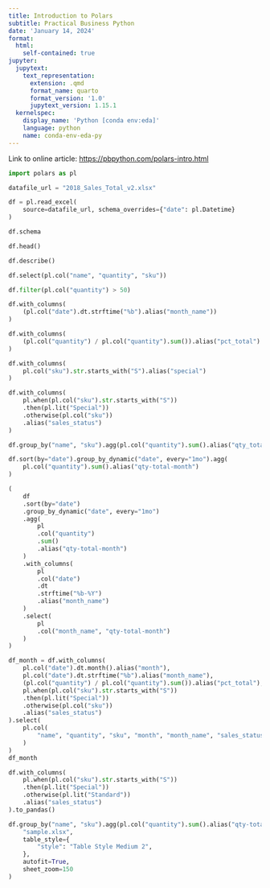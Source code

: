 ```yaml
---
title: Introduction to Polars
subtitle: Practical Business Python
date: 'January 14, 2024'
format:
  html:
    self-contained: true
jupyter:
  jupytext:
    text_representation:
      extension: .qmd
      format_name: quarto
      format_version: '1.0'
      jupytext_version: 1.15.1
  kernelspec:
    display_name: 'Python [conda env:eda]'
    language: python
    name: conda-env-eda-py
---
```


Link to online article: <https://pbpython.com/polars-intro.html>

```python
import polars as pl
```

```python
datafile_url = "2018_Sales_Total_v2.xlsx"
```

```python
df = pl.read_excel(
    source=datafile_url, schema_overrides={"date": pl.Datetime}
)
```

```python
df.schema
```

```python
df.head()
```

```python
df.describe()
```

```python
df.select(pl.col("name", "quantity", "sku"))
```

```python
df.filter(pl.col("quantity") > 50)
```

```python
df.with_columns(
    (pl.col("date").dt.strftime("%b").alias("month_name"))
)
```

```python
df.with_columns(
    (pl.col("quantity") / pl.col("quantity").sum()).alias("pct_total")
)
```

```python
df.with_columns(
    pl.col("sku").str.starts_with("S").alias("special")
)
```

```python
df.with_columns(
    pl.when(pl.col("sku").str.starts_with("S"))
    .then(pl.lit("Special"))
    .otherwise(pl.col("sku"))
    .alias("sales_status")
)
```

```python
df.group_by("name", "sku").agg(pl.col("quantity").sum().alias("qty_total"))
```

```python
df.sort(by="date").group_by_dynamic("date", every="1mo").agg(
    pl.col("quantity").sum().alias("qty-total-month")
)
```

```python
(
    df
    .sort(by="date")
    .group_by_dynamic("date", every="1mo")
    .agg(
        pl
        .col("quantity")
        .sum()
        .alias("qty-total-month")
    )
    .with_columns(
        pl
        .col("date")
        .dt
        .strftime("%b-%Y")
        .alias("month_name")
    )
    .select(
        pl
        .col("month_name", "qty-total-month")
    )
)
```

```python
df_month = df.with_columns(
    pl.col("date").dt.month().alias("month"),
    pl.col("date").dt.strftime("%b").alias("month_name"),
    (pl.col("quantity") / pl.col("quantity").sum()).alias("pct_total"),
    pl.when(pl.col("sku").str.starts_with("S"))
    .then(pl.lit("Special"))
    .otherwise(pl.col("sku"))
    .alias("sales_status")
).select(
    pl.col(
        "name", "quantity", "sku", "month", "month_name", "sales_status", "pct_total"
    )
)
df_month
```

```python
df.with_columns(
    pl.when(pl.col("sku").str.starts_with("S"))
    .then(pl.lit("Special"))
    .otherwise(pl.lit("Standard"))
    .alias("sales_status")
).to_pandas()
```

```python
df.group_by("name", "sku").agg(pl.col("quantity").sum().alias("qty-total")).write_excel(
    "sample.xlsx",
    table_style={
        "style": "Table Style Medium 2",
    },
    autofit=True,
    sheet_zoom=150
)
```

